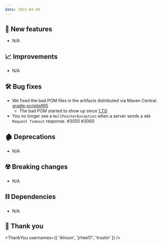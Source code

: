 ```yaml
---
date: 2021-04-30
---
```


## 🌟 New features

- N/A

## 📈 Improvements

- N/A

## 🛠️ Bug fixes

- We fixed the bad POM files in the artifacts distributed via Maven Central. [gradle-scripts#95](https://github.com/line/gradle-scripts/pull/95)
  - The bad POM started to show up since [1.7.0](/release-notes/1.7.0).
- You no longer see a `NullPointerException` when a server sends a `408 Request Timeout` response. #3055 #3060

## 🏚️ Deprecations

- N/A

## ☢️ Breaking changes

- N/A

## ⛓ Dependencies

- N/A

## 🙇 Thank you

<ThankYou
  usernames={[
    'ikhoon',
    'jrhee17',
    'trustin'
  ]}
/>
